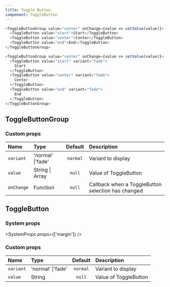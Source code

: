 ```yaml
---
title: Toggle Button
component: ToggleButton
---
```


```js live=true
<ToggleButtonGroup value="center" onChange={value => setValue(value)}>
  <ToggleButton value="start">Start</ToggleButton>
  <ToggleButton value="center">Center</ToggleButton>
  <ToggleButton value="end">End</ToggleButton>
</ToggleButtonGroup>
```

```js live=true
<ToggleButtonGroup value="center" onChange={value => setValue(value)}>
  <ToggleButton value="start" variant="fade">
    Start
  </ToggleButton>
  <ToggleButton value="center" variant="fade">
    Center
  </ToggleButton>
  <ToggleButton value="end" variant="fade">
    End
  </ToggleButton>
</ToggleButtonGroup>
```

## ToggleButtonGroup

### Custom props

| Name       | Type              | Default  | Description                                        |
| :--------- | :---------------- | :------: | :------------------------------------------------- |
| `variant`  | 'normal' \|'fade' | `normal` | Variant to display                                 |
| `value`    | String \| Array   |  `null`  | Value of ToggleButton                              |
| `onChange` | Function          |  `null`  | Callback when a ToggleButton selection has changed |

## ToggleButton

### System props

<SystemProps props={['margin']} />

### Custom props

| Name      | Type              | Default  | Description           |
| :-------- | :---------------- | :------: | :-------------------- |
| `variant` | 'normal' \|'fade' | `normal` | Variant to display    |
| `value`   | String            |  `null`  | Value of ToggleButton |
